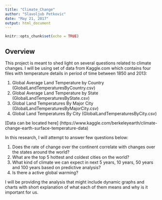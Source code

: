 ```yaml
---
title: "Climate_Change"
author: "Slavoljub Petkovic"
date: "May 21, 2017"
output: html_document
---
```


```r
knitr::opts_chunk$set(echo = TRUE)
```

## Overview

This project is meant to shed light on several questions related to climate changes. I will be using set of data from Kaggle.com which contains four files with temperature details in period of time between 1850 and 2013:

1. Global Average Land Temperature by Country (GlobalLandTemperaturesByCountry.csv)
2. Global Average Land Temperature by State (GlobalLandTemperaturesByState.csv)
3. Global Land Temperatures By Major City (GlobalLandTemperaturesByMajorCity.csv)
4. Global Land Temperatures By City (GlobalLandTemperaturesByCity.csv)

[Data can be located here] (https://www.kaggle.com/berkeleyearth/climate-change-earth-surface-temperature-data)

In this research, I will attempt to answer few questions below:

1. Does the rate of change over the continent correlate with changes over the states around the world?
2. What are the top 5 hottest and coldest cities on the world?
3. What kind of climate we can expect in next 5 years, 10 years, 50 years and 100 years based on predictive analysis?
4. Is there a active global warming?

I will be providing the analysis that might include dynamic graphs and charts with short explanation of what each of them means and why is it important for us.
